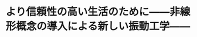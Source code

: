 ﻿---
title: "より信頼性の高い生活のために――非線形概念の導入による新しい振動工学――"
category: "工学院"
vol: 6
interviewee: "坂田 勝 "
url: ""
tags: []
pdf: "6-5.pdf"
career: ""
preface: "『子供の頃には、特設ヒーローの活躍するテレビ番組を、毎週楽しみにしていた。巨大な怪獣が東京湾に上陸。コンビナートのタンクを踏みつぶして、辺りは一面火の海に…』現実には、怪獣が攻めてくることはないだろうが、タンクの中には非常に危険なものがたくわえられている。今回は、研究テーマの１つとして振動工学の立場からタンクの安全性をとりあげていらっしゃる坂田を訪問した。"
---
